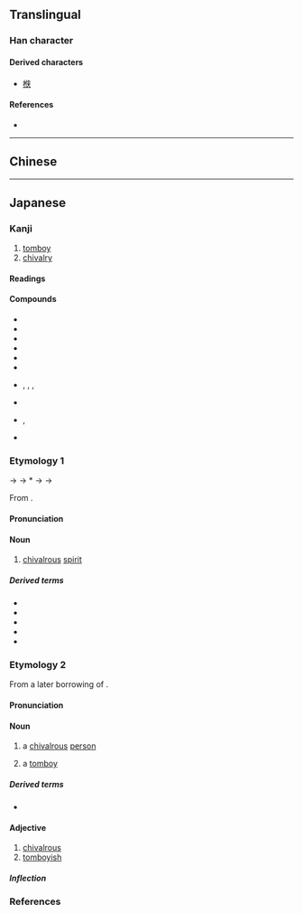 {{also|俠}}
{{character info}}
==Translingual==

===Han character===
{{Han char|rn=9|rad=人|as=06|sn=8|four=|canj=OKT|ids=⿰亻夹}}

====Derived characters====
* [[㮉]]

====References====
* {{Han ref|kx=0102.291|dkj=00625|dj=0218.080|hdz=10147.010|uh=4FA0|ud=20384}}

----

==Chinese==
{{zh-see|俠}}

----

==Japanese==
{{ja-kanji forms|侠|俠}}

===Kanji===
{{ja-kanji|grade=|rs=人06|kyu=俠}}

# [[tomboy]]
# [[chivalry]]

====Readings====
{{ja-readings
|goon=ぎょう<げふ
|kanon=きょう<けふ
|toon=きゃん<きやん
|kun=おとこだて-
}}

====Compounds====
{{der-top|Compounds}}
* {{ja-r|侠客|きょうかく}}
* {{ja-r|侠気|きょうき}}
* {{ja-r|侠骨|きょうこつ}}
* {{ja-r|侠者|きょうしゃ}}
* {{ja-r|義侠|ぎきょう}}
* {{ja-r|豪侠|ごうきょう}}
* {{ja-r|任侠|じんきょう|rom=-}}, {{ja-r|仁侠|じんきょう}}, {{ja-r|任侠|にんきょう|rom=-}}, {{ja-r|仁侠|にんきょう}}
* {{ja-r|勇侠|ゆうきょう}}
* {{ja-r|游侠|ゆうきょう|rom=-}}, {{ja-r|遊侠|ゆうきょう}}
* {{ja-r|侠%気|おとこ%ぎ}}
{{der-bottom}}

===Etymology 1===
{{ja-kanjitab|きょう|yomi=o}}
{{IPAchar|/kepu/}} → {{IPAchar|/kefu/}} → *{{IPAchar|/kewu/}} → {{IPAchar|/keu/}} → {{IPAchar|/kjoː/}}

From {{der|ja|ltc|sort=きやん|-}} {{ltc-l|俠}}.

====Pronunciation====
{{ja-pron|y=ko|きょう|acc=1|acc_ref=DJR}}

====Noun====
{{ja-noun|きょう|hhira=けふ}}

# [[chivalrous]] [[spirit]] {{rfv-sense|ja}}
#: {{synonyms|ja|男気|tr=otokogi|俠気|tr2=kyōki}}

=====Derived terms=====
{{der-top}}
* {{ja-r|侠血|きょうけつ}}
* {{ja-r|侠心|きょうしん}}
* {{ja-r|侠盗|きょうとう}}
* {{ja-r|侠婦|きょうふ}}
* {{ja-r|武侠|ぶきょう}}
{{der-bottom}}

===Etymology 2===
{{ja-kanjitab|きゃん|yomi=o}}

From a later borrowing of {{der|ja|ltc|sort=きやん|-}} {{ltc-l|俠}}. {{rfv-etym|ja}}

====Pronunciation====
{{ja-pron|y=to|きゃん|acc=1|acc_ref=DJR}}

====Noun====
{{ja-noun|きゃん}}

# a [[chivalrous]] [[person]]
#: {{synonyms|ja|侠客|tr=kyōkaku}}
# a [[tomboy]]
#: {{synonyms|ja|御侠|tr=o-kyan|転婆|tr2=tenba}}

=====Derived terms=====
* {{ja-r|御%侠|お%-きゃん}}

====Adjective====
{{ja-adj|infl=na|きゃん}}

# [[chivalrous]]
# [[tomboyish]]
#: {{synonyms|ja|御侠|tr=o-kyan|転婆|tr2=tenba}}

=====Inflection=====
{{ja-na|きゃん}}

===References===
<references/>
